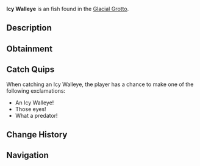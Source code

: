 {{FishInfobox
|image          = Icy Walleye.png
|rarity         = Unusual
|sea            = First Sea
|location       = [[Glacial Grotto]]
|sublocation    = 
|sources        = Fishing Rod
|radar_location = 
|xp             = 160
|weather        = 
|time           = Night
|season         = Winter
|bait           = Minnow
|base_weight    = 9
|base_value     = 350
|weight_range   = 5
|base_chance    = 45
|base_resil     = 60
}}
'''Icy Walleye''' is an {{Rarity|Unusual}} fish found in the [[Glacial Grotto]].

== Description ==
{{Description|A medium-sized predator fish with glowing, frosted eyes and a shimmering gray body.|Bestiary Entry}}

== Obtainment ==
{{Description|Hunts during twilight in the grotto's waters.|Bestiary Hint}}
{{Fish Availability|
Glacial Grotto
|top_rods      = 
Training Rod\201923.08\201923.08;
Firefly Rod\173697.85\142672.04;
Champions Rod\166912.24\112893.09;
Celestial Rod\165692.34\115361.08;
Rapid Rod\163968.37\136883.45;
Flimsy Rod\147726.19\146975.81;
Fungal Rod\153104.75\150246.13;
Astralhook Rod\156006.82\164219.32;
Ethereal Prism Rod\149257.79\151352.65;
Avalanche Rod\158830.93\101442.23;
Depthseeker Rod\158178.01\113204.87;
Verdant Shear Rod\148725.6\123892.95;
No-Life Rod\146658.66\146658.66;
Seraphic Rod\145122.39\145122.39;
Blazebringer Rod\133481.17\131651.4;
Challenger's Rod\132888.47\132888.47;
Zeus Rod\132461.19\123524.95;
Rod Of The Forgotten Fang\132448.2\132448.2;
Free Spirit Rod\129570.48\129570.48;
Volcanic Rod\129282.26\93746.78;
Rod Of The Depths\120227.83\120227.83;
Trident Rod\117292.93\104012.52;
Rod Of The Exalted One\112964.5\112964.5;
Steady Rod\73666.8\59475.4
|recommended   = Training Rod
}}

== Catch Quips ==
When catching an Icy Walleye, the player has a chance to make one of the following exclamations:
* An Icy Walleye!
* Those eyes!
* What a predator!

== Change History ==
{{Change History|{{subst:Current Version}}}}

== Navigation ==
{{Fish Navbox|Glacial Grotto}}